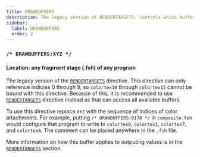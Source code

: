 ```yaml
---
title: DRAWBUFFERS
description: The legacy version of RENDERTARGETS. Controls which buffers a fragment program writes to.
sidebar:
  label: DRAWBUFFERS
  order: 2
---
```


### `/* DRAWBUFFERS:XYZ */`

#### Location: any fragment stage (.fsh) of any program

The legacy version of the [`RENDERTARGETS`](/current/reference/constants/rendertargets) directive. This directive can only reference indicies 0 through 9, so `colortex10` through `colortex15` cannot be bound with this directive. Because of this, it is recommended to use [`RENDERTARGETS`](/current/reference/constants/rendertargets) directive instead as that can access all available buffers.

To use this directive replace `XYZ` with the sequence of indices of color attachments. For example, putting `/* DRAWBUFFERS:0178 */` in `composite.fsh` would configure that program to write to `colortex0`, `colortex1`, `colortex7`, and `colortex8`. The comment can be placed anywhere in the `.fsh` file.

More information on how this buffer applies to outputing values is in the [`RENDERTARGETS`](/current/reference/constants/rendertargets) section.